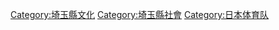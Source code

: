 {{日本行政區劃分類導航|運動隊伍}}

[[Category:埼玉縣文化|Category:埼玉縣文化]]
[[Category:埼玉縣社會|Category:埼玉縣社會]]
[[Category:日本体育队|Category:日本体育队]]